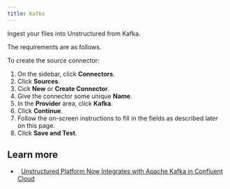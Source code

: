 ```yaml
---
title: Kafka
---
```



<FirstTimeUISourceConnector />

Ingest your files into Unstructured from Kafka.

The requirements are as follows. 


<KafkaPrerequisites />

To create the source connector:

1. On the sidebar, click **Connectors**.
2. Click **Sources**.
3. Cick **New** or **Create Connector**.
4. Give the connector some unique **Name**.
5. In the **Provider** area, click **Kafka**.
6. Click **Continue**. 
7. Follow the on-screen instructions to fill in the fields as described later on this page.
8. Click **Save and Test**.


<KafkaFields />

## Learn more

- <Icon icon="blog" />&nbsp;&nbsp;[Unstructured Platform Now Integrates with Apache Kafka in Confluent Cloud](https://unstructured.io/blog/unstructured-platform-now-integrates-with-apache-kafka-in-confluent-cloud)

